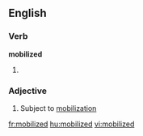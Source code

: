 ==English==

===Verb===
'''mobilized'''

# {{past of|[[mobilize]]}}

===Adjective===
{{en-adj}}

# Subject to [[mobilization]]

[[fr:mobilized]]
[[hu:mobilized]]
[[vi:mobilized]]